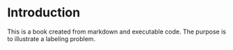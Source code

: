 # Introduction

This is a book created from markdown and executable code.
The purpose is to illustrate a labeling problem.
